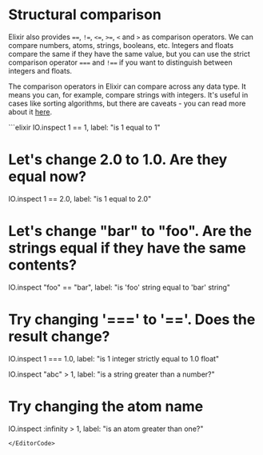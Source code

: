 
# Structural comparison

Elixir also provides `==`, `!=`, `<=`, `>=`, `<` and `>` as comparison operators. We can compare numbers, atoms, strings, booleans, etc. Integers and floats compare the same if they have the same value, but you can use the strict comparison operator `===` and `!==` if you want to distinguish between integers and floats.

The comparison operators in Elixir can compare across any data type. It means you can, for example, compare strings with integers. It's useful in cases like sorting algorithms, but there are caveats - you can read more about it [here](https://hexdocs.pm/elixir/Kernel.html#module-structural-comparison).

<EditorCode>
```elixir
IO.inspect 1 == 1, label: "is 1 equal to 1"

# Let's change 2.0 to 1.0. Are they equal now?
IO.inspect 1 == 2.0, label: "is 1 equal to 2.0"

# Let's change "bar" to "foo". Are the strings equal if they have the same contents?
IO.inspect "foo" == "bar", label: "is 'foo' string equal to 'bar' string"

# Try changing '===' to '=='. Does the result change?
IO.inspect 1 === 1.0, label: "is 1 integer strictly equal to 1.0 float"

IO.inspect "abc" > 1, label: "is a string greater than a number?"

# Try changing the atom name
IO.inspect :infinity > 1, label: "is an atom greater than one?"
```
</EditorCode>
